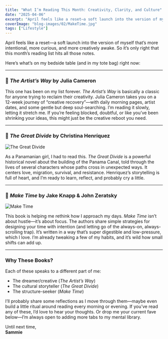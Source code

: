 ```yaml
---
title: "What I’m Reading This Month: Creativity, Clarity, and Culture"
date: "2025-04-06"
excerpt: "April feels like a reset—a soft launch into the version of myself that’s more intentional, more curious, and more creatively awake. So it’s only right that this month’s reading list hits all those notes."
coverImage: "blog-images/02/MakeTime.jpg"
tags: ["Lifestyle"]
---
```


April feels like a reset—a soft launch into the version of myself that’s more intentional, more curious, and more creatively awake. So it’s only right that this month’s reading list hits all those notes.

Here’s what’s on my bedside table (and in my tote bag) right now:

---

### 📖 *The Artist’s Way* by Julia Cameron  

This one has been on my list forever. *The Artist’s Way* is basically a classic for anyone trying to reclaim their creativity. Julia Cameron takes you on a 12-week journey of “creative recovery”—with daily morning pages, artist dates, and some gentle but deep soul-searching. I’m reading it slowly, letting it stretch me. If you’re feeling blocked, doubtful, or like you’ve been shrinking your ideas, this might just be the creative reboot you need.

---

### 📖 *The Great Divide* by Christina Henríquez  
![The Great Divide](blog-images/02/TheGreatDivide.jpg)

As a Panamanian girl, I had to read this. *The Great Divide* is a powerful historical novel about the building of the Panama Canal, told through the lives of several characters whose paths cross in unexpected ways. It centers love, migration, survival, and resistance. Henriquez’s storytelling is full of heart, and I’m ready to learn, reflect, and probably cry a little.

---

### 📖 *Make Time* by Jake Knapp & John Zeratsky  
![Make Time](blog-images/02/MakeTime.jpg)

This book is helping me rethink how I approach my days. *Make Time* isn’t about hustle—it’s about focus. The authors share simple strategies for designing your time with intention (and letting go of the always-on, always-scrolling trap). It’s written in a way that’s super digestible and low-pressure, which I love. I’m already tweaking a few of my habits, and it’s wild how small shifts can add up.

---

### Why These Books?
Each of these speaks to a different part of me:
- The dreamer/creative (*The Artist’s Way*)
- The cultural storyteller (*The Great Divide*)
- The structure-seeker (*Make Time*)

I’ll probably share some reflections as I move through them—maybe even build a little ritual around reading every morning or evening. If you’ve read any of these, I’d love to hear your thoughts. Or drop me your current fave below—I’m always open to adding more tabs to my mental library.

Until next time,  
**Sammie**